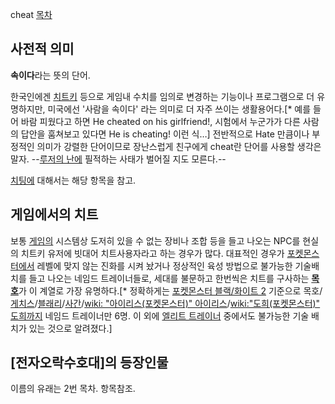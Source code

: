cheat
[[목차]]
== 사전적 의미 ==
'''속이다'''라는 뜻의 단어. 

한국인에겐 [[치트키]] 등으로 게임내 수치를 임의로 변경하는 기능이나 프로그램으로 더 유명하지만, 미국에선 '사람을 속이다' 라는 의미로 더 자주 쓰이는 생활용어다.[* 예를 들어 바람 피웠다고 하면 He cheated on his girlfriend!, 시험에서 누군가가 다른 사람의 답안을 훔쳐보고 있다면 He is cheating! 이런 식…] 전반적으로 Hate 만큼이나 부정적인 의미가 강렬한 단어이므로 장난스럽게 친구에게 cheat란 단어를 사용할 생각은 말자. --[[루저의 난]]에 필적하는 사태가 벌어질 지도 모른다.--

[[치팅]]에 대해서는 해당 항목을 참고.

== 게임에서의 치트 ==
보통 [[게임]]의 시스템상 도저히 있을 수 없는 장비나 조합 등을 들고 나오는 NPC를 현실의 치트키 유저에 빗대어 치트사용자라고 하는 경우가 많다. 대표적인 경우가 [[포켓몬스터]]에서 레벨에 맞지 않는 진화를 시켜 놨거나 정상적인 육성 방법으로 불가능한 기술배치를 들고 나오는 네임드 트레이너들로, 세대를 불문하고 한번씩은 치트를 구사하는 '''[[목호]]'''가 이 계열로 가장 유명하다.[* 정확하게는 [[포켓몬스터 블랙/화이트 2]] 기준으로 목호/[[게치스]]/[[블래리]]/[[사간]]/[[wiki: "아이리스(포켓몬스터)" 아이리스]]/[[wiki:"도희(포켓몬스터)" 도희]]까지 네임드 트레이너만 6명. 이 외에 [[엘리트 트레이너]] 중에서도 불가능한 기술 배치가 있는 것으로 알려졌다.]

== [전자오락수호대]의 등장인물 ==
이름의 유래는 2번 목차. 항목참조.
